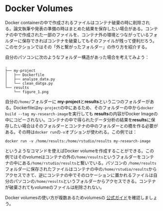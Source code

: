 # Docker Volumes

Docker containerの中で作成されるファイルはコンテナ破棄の時に削除される。論文執筆や発表の準備の時はまとめた結果を保存したい場合がある。コンテナの中で作成された一部のファイルを、コンテナ外の環境とつながっているフォルダーに保存できればコンテナを破棄してもそのファイルが残って便利だろう。このセクションではその「外と繋がったフォルダー」の作り方を紹介する。

自分のパソコンに次のようなフォルダー構造があった場合を考えてみよう：

```
.
├── my-project
│   ├── Dockerfile
│   ├── analyze_data.py
│   └── clean_datga.py
└── results
    └── figure_1.png
```
自分の`/home/`フォルダーに **my-project**と**results**という二つのフォルダーがある。Dockerfileは`my-project`の中にあるため、そのフォルダーの中から`docker build --tag my-research-image`を実行しても **results**の内容がDocker Imageの中にコピーされない。コンテナの中で得られたデータ分析の結果を**results**に保存したい場合はそのフォルダーとコンテナの中のフォルダーとの橋を作る必要がある。その時は`docker run`の`-v`オプションが使われる。この例では：
```
docker run -v /home/results:/home/rstudio/results my-research-image
```
というようなコマンドを使えばDocker volumeを作成することができる。この例ではそのvolumeはコンテナの外の`/home/results`というフォルダーをコンテナの中にある`/home/rstudio/results`と繋いでいる。パソコンの `/home/results`フォルダーに保存されたファイルはコンテナの中の`/home/rstudio/results`からアクセスできて、逆にコンテナの中でそのロケーションに置かれるファイルは自分のパソコンの`/home/results`というフォルダーからアクセスできる。コンテナが破棄されてもvolumeのファイルは削除されない。


Docker volumesの使い方が複数あるためvolumesの [公式ガイド](https://docs.docker.jp/engine/userguide/dockervolumes.html)を確認しましょう。


